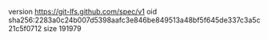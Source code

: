 version https://git-lfs.github.com/spec/v1
oid sha256:2283a0c24b007d5398aafc3e846be849513a48bf5f645de337c3a5c21c5f0712
size 191979
